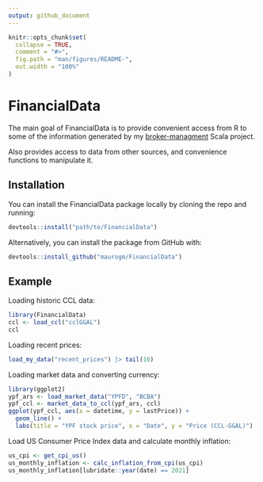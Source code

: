 ```yaml
---
output: github_document
---
```


<!-- README.md is generated from README.Rmd. Please edit that file -->

```r
knitr::opts_chunk$set(
  collapse = TRUE,
  comment = "#>",
  fig.path = "man/figures/README-",
  out.width = "100%"
)
```

# FinancialData

<!-- badges: start -->
<!-- badges: end -->

The main goal of FinancialData is to provide convenient access from R to some of the information
generated by my [broker-managment](https://github.com/maurogm/broker-management) Scala project.

Also provides access to data from other sources, and convenience functions to manipulate it.

## Installation

You can install the FinancialData package locally by cloning the repo and running:

``` r
devtools::install("path/to/FinancialData")
```

Alternatively, you can install the package from GitHub with:

``` r
devtools::install_github("maurogm/FinancialData")
```

## Example

Loading historic CCL data:
```r
library(FinancialData)
ccl <- load_ccl("cclGGAL")
ccl
```

Loading recent prices:
```r
load_my_data("recent_prices") |> tail(10)
```

Loading market data and converting currency:
```r
library(ggplot2)
ypf_ars <- load_market_data("YPFD", "BCBA")
ypf_ccl <- market_data_to_ccl(ypf_ars, ccl)
ggplot(ypf_ccl, aes(x = datetime, y = lastPrice)) +
  geom_line() +
  labs(title = "YPF stock price", x = "Date", y = "Price (CCL-GGAL)")
```

Load US Consumer Price Index data and calculate monthly inflation:
```r
us_cpi <- get_cpi_us()
us_monthly_inflation <- calc_inflation_from_cpi(us_cpi)
us_monthly_inflation[lubridate::year(date) == 2021]
```